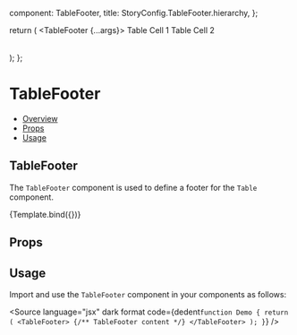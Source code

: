 
  component: TableFooter,
  title: StoryConfig.TableFooter.hierarchy,
};

<Meta title={meta.title} component={meta.component} />

  return (
    <Table>
      <TableFooter {...args}>
        <TableCell>
          Table Cell 1
        </TableCell>
        <TableCell>
          Table Cell 2
        </TableCell>
      </TableFooter>
    </Table>
  );
};

# TableFooter

- [Overview](#overview)
- [Props](#props)
- [Usage](#usage)

## TableFooter

The `TableFooter` component is used to define a footer for the `Table` component.

<Canvas>
  <Story name="Overview">
    {Template.bind({})}
  </Story>
</Canvas>

## Props

<ArgsTable story="Overview" />

## Usage

Import and use the `TableFooter` component in your components as follows:

<Source
  language="jsx"
  dark
  format
  code={dedent`
function Demo {
  return (
    <TableFooter>
      {/** TableFooter content */}
    </TableFooter>
  );
}
`}
/>
